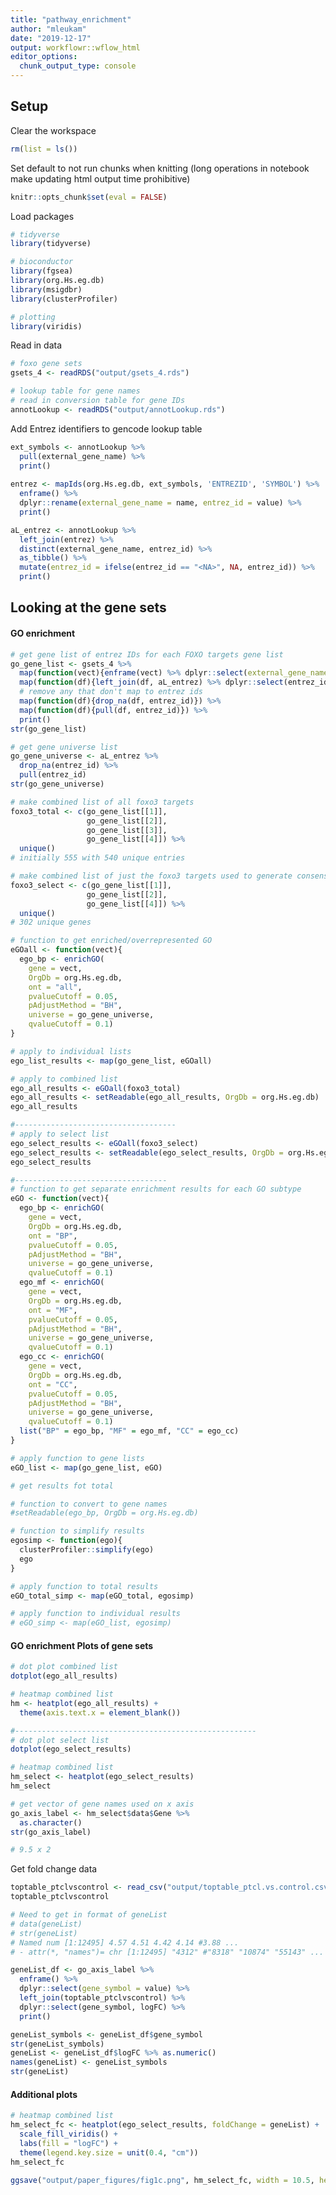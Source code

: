 ```yaml
---
title: "pathway_enrichment"
author: "mleukam"
date: "2019-12-17"
output: workflowr::wflow_html
editor_options:
  chunk_output_type: console
---
```


## Setup

Clear the workspace
```r
rm(list = ls())
```

Set default to not run chunks when knitting
(long operations in notebook make updating html output time prohibitive)
```r
knitr::opts_chunk$set(eval = FALSE)
```

Load packages
```r
# tidyverse
library(tidyverse)

# bioconductor
library(fgsea)
library(org.Hs.eg.db)
library(msigdbr)
library(clusterProfiler)

# plotting
library(viridis)
```

Read in data
```r
# foxo gene sets
gsets_4 <- readRDS("output/gsets_4.rds")

# lookup table for gene names
# read in conversion table for gene IDs
annotLookup <- readRDS("output/annotLookup.rds")
```

Add Entrez identifiers to gencode lookup table
```r
ext_symbols <- annotLookup %>%
  pull(external_gene_name) %>%
  print()
  
entrez <- mapIds(org.Hs.eg.db, ext_symbols, 'ENTREZID', 'SYMBOL') %>%
  enframe() %>%
  dplyr::rename(external_gene_name = name, entrez_id = value) %>%
  print()

aL_entrez <- annotLookup %>%
  left_join(entrez) %>%
  distinct(external_gene_name, entrez_id) %>%
  as_tibble() %>%
  mutate(entrez_id = ifelse(entrez_id == "<NA>", NA, entrez_id)) %>%
  print()
```

## Looking at the gene sets

#### GO enrichment
```r
# get gene list of entrez IDs for each FOXO targets gene list
go_gene_list <- gsets_4 %>%
  map(function(vect){enframe(vect) %>% dplyr::select(external_gene_name = value)}) %>%
  map(function(df){left_join(df, aL_entrez) %>% dplyr::select(entrez_id)}) %>%
  # remove any that don't map to entrez ids
  map(function(df){drop_na(df, entrez_id)}) %>%
  map(function(df){pull(df, entrez_id)}) %>%
  print()
str(go_gene_list)

# get gene universe list
go_gene_universe <- aL_entrez %>% 
  drop_na(entrez_id) %>%
  pull(entrez_id)
str(go_gene_universe)

# make combined list of all foxo3 targets
foxo3_total <- c(go_gene_list[[1]], 
                 go_gene_list[[2]], 
                 go_gene_list[[3]], 
                 go_gene_list[[4]]) %>%
  unique()
# initially 555 with 540 unique entries

# make combined list of just the foxo3 targets used to generate consensus score (excluding computationally predicted targets)
foxo3_select <- c(go_gene_list[[1]], 
                 go_gene_list[[2]], 
                 go_gene_list[[4]]) %>%
  unique()
# 302 unique genes

# function to get enriched/overrepresented GO
eGOall <- function(vect){
  ego_bp <- enrichGO(
    gene = vect,
    OrgDb = org.Hs.eg.db,
    ont = "all",
    pvalueCutoff = 0.05,
    pAdjustMethod = "BH",
    universe = go_gene_universe,
    qvalueCutoff = 0.1)
}

# apply to individual lists
ego_list_results <- map(go_gene_list, eGOall)

# apply to combined list
ego_all_results <- eGOall(foxo3_total)
ego_all_results <- setReadable(ego_all_results, OrgDb = org.Hs.eg.db)
ego_all_results

#------------------------------------
# apply to select list
ego_select_results <- eGOall(foxo3_select)
ego_select_results <- setReadable(ego_select_results, OrgDb = org.Hs.eg.db)
ego_select_results

#----------------------------------
# function to get separate enrichment results for each GO subtype
eGO <- function(vect){
  ego_bp <- enrichGO(
    gene = vect,
    OrgDb = org.Hs.eg.db,
    ont = "BP",
    pvalueCutoff = 0.05,
    pAdjustMethod = "BH",
    universe = go_gene_universe,
    qvalueCutoff = 0.1)
  ego_mf <- enrichGO(
    gene = vect,
    OrgDb = org.Hs.eg.db,
    ont = "MF",
    pvalueCutoff = 0.05,
    pAdjustMethod = "BH",
    universe = go_gene_universe,
    qvalueCutoff = 0.1)
  ego_cc <- enrichGO(
    gene = vect,
    OrgDb = org.Hs.eg.db,
    ont = "CC",
    pvalueCutoff = 0.05,
    pAdjustMethod = "BH",
    universe = go_gene_universe,
    qvalueCutoff = 0.1)
  list("BP" = ego_bp, "MF" = ego_mf, "CC" = ego_cc)
}

# apply function to gene lists
eGO_list <- map(go_gene_list, eGO)

# get results fot total

# function to convert to gene names
#setReadable(ego_bp, OrgDb = org.Hs.eg.db)

# function to simplify results
egosimp <- function(ego){
  clusterProfiler::simplify(ego)
  ego
}

# apply function to total results
eGO_total_simp <- map(eGO_total, egosimp)

# apply function to individual results
# eGO_simp <- map(eGO_list, egosimp)
```

#### GO enrichment Plots of gene sets
```r
# dot plot combined list
dotplot(ego_all_results)

# heatmap combined list
hm <- heatplot(ego_all_results) +
  theme(axis.text.x = element_blank())

#------------------------------------------------------
# dot plot select list
dotplot(ego_select_results)

# heatmap combined list
hm_select <- heatplot(ego_select_results) 
hm_select

# get vector of gene names used on x axis
go_axis_label <- hm_select$data$Gene %>%
  as.character()
str(go_axis_label)

# 9.5 x 2
```

Get fold change data
```r
toptable_ptclvscontrol <- read_csv("output/toptable_ptcl.vs.control.csv")
toptable_ptclvscontrol

# Need to get in format of geneList
# data(geneList)
# str(geneList)
# Named num [1:12495] 4.57 4.51 4.42 4.14 #3.88 ...
# - attr(*, "names")= chr [1:12495] "4312" #"8318" "10874" "55143" ...

geneList_df <- go_axis_label %>%
  enframe() %>%
  dplyr::select(gene_symbol = value) %>%
  left_join(toptable_ptclvscontrol) %>%
  dplyr::select(gene_symbol, logFC) %>%
  print()

geneList_symbols <- geneList_df$gene_symbol
str(geneList_symbols)
geneList <- geneList_df$logFC %>% as.numeric()
names(geneList) <- geneList_symbols
str(geneList)
```

#### Additional plots
```r
# heatmap combined list
hm_select_fc <- heatplot(ego_select_results, foldChange = geneList) +
  scale_fill_viridis() +
  labs(fill = "logFC") +
  theme(legend.key.size = unit(0.4, "cm"))
hm_select_fc

ggsave("output/paper_figures/fig1c.png", hm_select_fc, width = 10.5, height = 2, units = "in")
```
